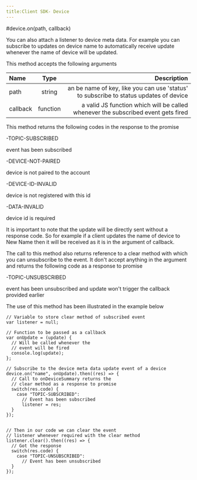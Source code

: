 ```yaml
---
title:Client SDK- Device
---
```


#device.on(path, callback)

You can also attach a listener to device meta data. For example you can subscribe to updates on device name to automatically receive update whenever the name of device will be updated.

This method accepts the following arguments

| Name       | Type |   Description |
| :------------ | :---------: | ----------: |
| path     |    string    |  an be name of key, like you can use 'status' to subscribe to status updates of device |
| callback     |    function	    |  a valid JS function which will be called whenever the subscribed event gets fired|


This method returns the following codes in the response to the promise

-TOPIC-SUBSCRIBED

event has been subscribed

-DEVICE-NOT-PAIRED

device is not paired to the account

-DEVICE-ID-INVALID

device is not registered with this id

-DATA-INVALID

device id is required

It is important to note that the update will be directly sent without a response code. So for example if a client updates the name of device to New Name then it will be received as it is in the argument of callback.

The call to this method also returns reference to a clear method with which you can unsubscribe to the event. It don't accept anything in the argument and returns the following code as a response to promise

-TOPIC-UNSUBSCRIBED

event has been unsubscribed and update won't trigger the callback provided earlier

The use of this method has been illustrated in the example below


```
// Variable to store clear method of subscribed event
var listener = null;

// Function to be passed as a callback
var onUpdate = (update) {
  // Will be called whenever the
  // event will be fired
  console.log(update);
};

// Subscribe to the device meta data update event of a device
device.on("name", onUpdate).then((res) => {
  // Call to onDeviceSummary returns the
  // clear method as a response to promise 
  switch(res.code) {
    case "TOPIC-SUBSCRIBED": 
      // Event has been subscribed
      listener = res;
  }
});
  

// Then in our code we can clear the event 
// listener whenever required with the clear method
listener.clear().then((res) => {
  // Got the response
  switch(res.code) {
    case "TOPIC-UNSUBSCRIBED": 
      // Event has been unsubscribed
  }
});
```

